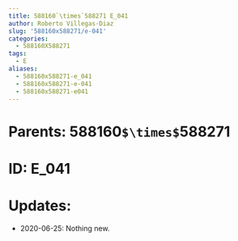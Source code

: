 ```yaml
---
title: 588160`\times`588271 E_041
author: Roberto Villegas-Diaz
slug: '588160x588271/e-041'
categories:
  - 588160X588271
tags:
  - E
aliases:
  - 588160x588271-e_041
  - 588160x588271-e-041
  - 588160x588271-e041
---
```


# **Parents**: 588160`$\times$`588271
# **ID**: E_041
# **Updates**: 
 - 2020-06-25: Nothing new.
